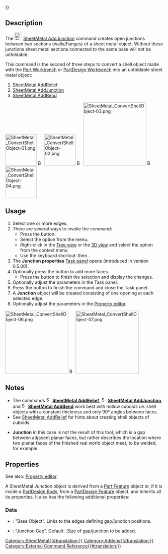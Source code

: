 {{UnfinishedDocu{{#translation:}}}}
<languages/>
<translate>

<!--T:1-->
{{Docnav
|[[SheetMetal_AddRelief|AddRelief]]
|[[SheetMetal_AddBend|AddBend]]
|[[SheetMetal_Workbench|SheetMetal]]
|IconL=SheetMetal_AddRelief.svg
|IconR=SheetMetal_AddBend.svg
|IconC=Sheetmetal_workbench_icon.svg
}}

<!--T:2-->
{{GuiCommand
|Name=SheetMetal AddJunction
|MenuLocation=SheetMetal → Make Junction
|Workbenches=[[SheetMetal_Workbench|SheetMetal]]
|Shortcut={{KEY|S}} {{KEY|J}}
|SeeAlso=[[SheetMetal_AddRelief|SheetMetal AddRelief]], [[SheetMetal_AddBend|SheetMetal AddBend]]
}}

==Description== <!--T:3-->

<!--T:4-->
The [[Image:SheetMetal_AddJunction.svg|24px]] [[SheetMetal_AddJunction|SheetMetal AddJunction]] command creates open junctions between two sections (walls/flanges) of a sheet metal object. Without these junctions sheet metal sections connected to the same base will not be unfoldable.

<!--T:25-->
This command is the second of three steps to convert a shell object made with the [[Part_Workbench|Part Workbench]] or [[PartDesign_Workbench|PartDesign Workbench]] into an unfoldable sheet metal object:
# [[SheetMetal_AddRelief|SheetMetal AddRelief]]
# [[SheetMetal_AddJunction|SheetMetal AddJunction]]
# [[SheetMetal_AddBend|SheetMetal AddBend]]

</translate>
[[Image:SheetMetal_ConvertShellObject-01.png|100px|link=]] [[Image:Button_right.svg|16px|link=]]
[[Image:SheetMetal_ConvertShellObject-02.png|100px|link=SheetMetal_AddRelief]] [[Image:Button_right.svg|16px|link=]]
[[Image:SheetMetal_ConvertShellObject-03.png|200px|link=SheetMetal_AddJunction]] [[Image:Button_right.svg|16px|link=]]
[[Image:SheetMetal_ConvertShellObject-04.png|100px|link=SheetMetal_AddBend]]
<translate>
<!--T:5-->
{{Caption|Make Junction - cut edges open}}

==Usage== <!--T:6-->

<!--T:7-->
# Select one or more edges.
# There are several ways to invoke the command:
#* Press the {{Button|[[Image:SheetMetal_AddJunction.svg|16px]] [[SheetMetal_AddJunction|Make Junction]]}} button.
#* Select the {{MenuCommand|SheetMetal → [[Image:SheetMetal_AddJunction.svg|16px]] Make Junction}} option from the menu.
#* Right-click in the [[Tree_view|Tree view]] or the [[3D_view|3D view]] and select the {{MenuCommand|SheetMetal → [[Image:SheetMetal_AddJunction.svg|16px]] Make Junction}} option from the context menu.
#* Use the keyboard shortcut: {{KEY|S}} then {{KEY|J}}.
# The '''Junction properties''' [[Task_panel|Task panel]] opens (introduced in version 0.5.00).
# Optionally press the {{Button|Select}} button to add more faces.
#* Press the {{Button|Preview}} button to finish the selection and display the changes.
# Optionally adjust the parameters in the Task panel.
# Press the {{Button|OK}} button to finish the command and close the Task panel.
# A '''Junction''' object will be created consisting of one opening at each selected edge.
# Optionally adjust the parameters in the [[Property_editor|Property editor]].

</translate>
[[Image:SheetMetal_ConvertShellObject-06.png|200px|link=]] [[Image:Button_right.svg|16px|link=]]
[[Image:SheetMetal_ConvertShellObject-07.png|200px|link=]]
<translate>

== Notes == <!--T:26-->

<!--T:8-->
* The commands [[Image:SheetMetal_AddRelief.svg|16px]] '''[[SheetMetal_AddRelief|SheetMetal AddRelief]]''', [[Image:SheetMetal_AddJunction.svg|16px]] '''[[SheetMetal_AddJunction|SheetMetal AddJunction]]''', and [[Image:SheetMetal_AddBend.svg|16px]] '''[[SheetMetal_AddBend|SheetMetal AddBend]]''' work best with hollow cuboids i.e. shell objects with a constant thickness and only 90° angles between faces.
* See [[SheetMetal_AddRelief#Notes|SheetMetal AddRelief]] for hints about creating shell objects of cuboids.

<!--T:9-->
* '''Junction''' in this case is not the result of this tool, which is a gap between adjacent planar faces, but rather describes the location where two planar faces of the finished real world object meet, to be welded, for example.

==Properties== <!--T:10-->

<!--T:23-->
See also: [[Property_editor|Property editor]].

<!--T:24-->
A SheetMetal Junction object is derived from a [[Part_Feature|Part Feature]] object or, if it is inside a [[PartDesign_Body|PartDesign Body]], from a [[PartDesign_Feature|PartDesign Feature]] object, and inherits all its properties. It also has the following additional properties:

===Data=== <!--T:11-->

<!--T:14-->
{{Properties_Title|Parameters}}

<!--T:15-->
* {{PropertyData|base Object|LinkSub}}: "Base Object". Links to the edges defining gap/junction positions.
* {{PropertyData|gap|Length}}: "Junction Gap". Default: {{value|2,00 mm}}.Size of gap/junction to be added.


<!--T:22-->
{{Docnav
|[[SheetMetal_AddRelief|AddRelief]]
|[[SheetMetal_AddBend|AddBend]]
|[[SheetMetal_Workbench|SheetMetal]]
|IconL=SheetMetal_AddRelief.svg
|IconR=SheetMetal_AddBend.svg
|IconC=Sheetmetal_workbench_icon.svg
}}

</translate>
[[Category:SheetMetal{{#translation:}}]]
[[Category:Addons{{#translation:}}]]
[[Category:External Command Reference{{#translation:}}]]